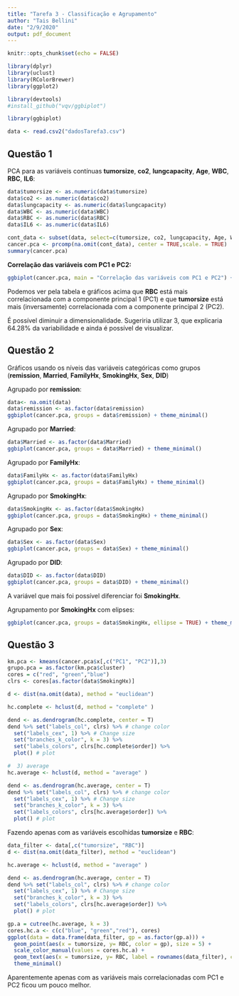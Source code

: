 ```yaml
---
title: "Tarefa 3 - Classificação e Agrupamento"
author: "Tais Bellini"
date: "2/9/2020"
output: pdf_document
---
```


```r
knitr::opts_chunk$set(echo = FALSE)

library(dplyr)
library(uclust)
library(RColorBrewer)
library(ggplot2)

library(devtools)
#install_github("vqv/ggbiplot")

library(ggbiplot)
```


```r
data <- read.csv2("dadosTarefa3.csv")
```


## Questão 1

PCA para as variáveis contínuas **tumorsize**, **co2**, **lungcapacity**, **Age**, **WBC**, **RBC**, **IL6**:

```r
data$tumorsize <- as.numeric(data$tumorsize)
data$co2 <- as.numeric(data$co2)
data$lungcapacity <- as.numeric(data$lungcapacity)
data$WBC <- as.numeric(data$WBC)
data$RBC <- as.numeric(data$RBC)
data$IL6 <- as.numeric(data$IL6)

cont_data <- subset(data, select=c(tumorsize, co2, lungcapacity, Age, WBC, RBC, IL6))
cancer.pca <- prcomp(na.omit(cont_data), center = TRUE,scale. = TRUE)
summary(cancer.pca)

```

**Correlação das variáveis com PC1 e PC2:**


```r
ggbiplot(cancer.pca, main = "Correlação das variáveis com PC1 e PC2") + theme_minimal() 

```
 
 Podemos ver pela tabela e gráficos acima que **RBC** está mais correlacionada com a componente principal 1 (PC1) e que **tumorsize** está mais (inversamente) correlacionada com a componente principal 2 (PC2).
 
 É possível diminuir a dimensionalidade. Sugeriria utilizar 3, que explicaria 64.28% da variabilidade e ainda é possível de visualizar.
 
## Questão 2

Gráficos usando os níveis das variáveis categóricas como grupos (**remission**, **Married**, **FamilyHx**, **SmokingHx**, **Sex**, **DID**)

Agrupado por **remission**:

```r
data<- na.omit(data)
data$remission <- as.factor(data$remission)
ggbiplot(cancer.pca, groups = data$remission) + theme_minimal()
```
 
Agrupado por **Married**:

```r
data$Married <- as.factor(data$Married)
ggbiplot(cancer.pca, groups = data$Married) + theme_minimal()

```
 
Agrupado por **FamilyHx**:

```r
data$FamilyHx <- as.factor(data$FamilyHx)
ggbiplot(cancer.pca, groups = data$FamilyHx) + theme_minimal()

```

Agrupado por **SmokingHx**:

```r
data$SmokingHx <- as.factor(data$SmokingHx)
ggbiplot(cancer.pca, groups = data$SmokingHx) + theme_minimal()

```

Agrupado por **Sex**:

```r
data$Sex <- as.factor(data$Sex)
ggbiplot(cancer.pca, groups = data$Sex) + theme_minimal()

```

Agrupado por **DID**:

```r
data$DID <- as.factor(data$DID)
ggbiplot(cancer.pca, groups = data$DID) + theme_minimal()

```

A variável que mais foi possível diferenciar foi **SmokingHx**.

Agrupamento por **SmokingHx** com elipses:

```r
ggbiplot(cancer.pca, groups = data$SmokingHx, ellipse = TRUE) + theme_minimal()

```

## Questão 3

```r

km.pca <- kmeans(cancer.pca$x[,c("PC1", "PC2")],3)  
grupo.pca = as.factor(km.pca$cluster)
cores = c("red", "green","blue")
clrs <- cores[as.factor(data$SmokingHx)]

d <- dist(na.omit(data), method = "euclidean")

hc.complete <- hclust(d, method = "complete" )

dend <- as.dendrogram(hc.complete, center = T)
dend %>% set("labels_col", clrs) %>% # change color
  set("labels_cex", 1) %>% # Change size
  set("branches_k_color", k = 3) %>% 
  set("labels_colors", clrs[hc.complete$order]) %>%
  plot() # plot

```

```r
#  3) average
hc.average <- hclust(d, method = "average" )

dend <- as.dendrogram(hc.average, center = T)
dend %>% set("labels_col", clrs) %>% # change color
  set("labels_cex", 1) %>% # Change size
  set("branches_k_color", k = 3) %>% 
  set("labels_colors", clrs[hc.average$order]) %>%
  plot() # plot
```

Fazendo apenas com as variáveis escolhidas **tumorsize** e **RBC**:

```r
data_filter <- data[,c("tumorsize", "RBC")]
d <- dist(na.omit(data_filter), method = "euclidean")

hc.average <- hclust(d, method = "average" )

dend <- as.dendrogram(hc.average, center = T)
dend %>% set("labels_col", clrs) %>% # change color
  set("labels_cex", 1) %>% # Change size
  set("branches_k_color", k = 3) %>% 
  set("labels_colors", clrs[hc.average$order]) %>%
  plot() # plot

gp.a = cutree(hc.average, k = 3)
cores.hc.a <- c(c("blue", "green","red"), cores)
ggplot(data = data.frame(data_filter, gp = as.factor(gp.a))) +
  geom_point(aes(x = tumorsize, y= RBC, color = gp), size = 5) +
  scale_color_manual(values = cores.hc.a) +
  geom_text(aes(x = tumorsize, y= RBC, label = rownames(data_filter), color = data$SmokingHx), hjust = 0, vjust = 0) +
  theme_minimal()

```

Aparentemente apenas com as variáveis mais correlacionadas com PC1 e PC2 ficou um pouco melhor.

